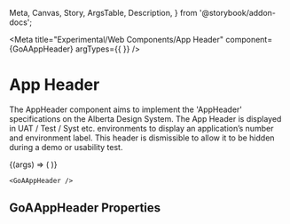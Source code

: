 
  Meta,
  Canvas,
  Story,
  ArgsTable,
  Description,
} from '@storybook/addon-docs';

<Meta
  title="Experimental/Web Components/App Header"
  component={GoAAppHeader}
  argTypes={{
  }}
/>

# App  Header

The AppHeader component aims to implement the 'AppHeader' specifications on the Alberta Design System.
The App  Header is displayed in UAT / Test / Syst etc. environments to display an application’s  number and environment label. This header is dismissible to allow it to be hidden during a demo or usability test.

<Canvas>
  <Story
    name="AppHeader"
    height={100}
    args={{ }}
  >
    {(args) => (
      <GoAAppHeader />
    )}
  </Story>
</Canvas>

```tsx
<GoAAppHeader />
```

## GoAAppHeader Properties

<Description of={GoAAppHeader} />
<ArgsTable of={GoAAppHeader} />

